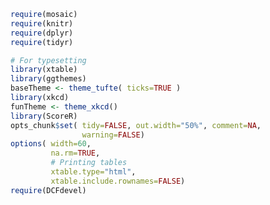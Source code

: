 <!--
% Common elements of a DCF document
-->

<!-- UNCOMMENT THE NEXT LINE FOR PRODUCTION -->
<!-- used for course web site -->
<link href='http://fonts.googleapis.com/css?family=Lato' rel='stylesheet' type='text/css'>
<!-- used for notes
<link rel="stylesheet" type="text/css" href="http://fonts.googleapis.com/css?family=Lora">
-->


```r
require(mosaic)
require(knitr)
require(dplyr)
require(tidyr)

# For typesetting
library(xtable)
library(ggthemes)
baseTheme <- theme_tufte( ticks=TRUE )
library(xkcd)
funTheme <- theme_xkcd()
library(ScoreR)
opts_chunk$set( tidy=FALSE, out.width="50%", comment=NA,
                warning=FALSE)
options( width=60, 
         na.rm=TRUE,
         # Printing tables
         xtable.type="html",
         xtable.include.rownames=FALSE)
require(DCFdevel)
```
